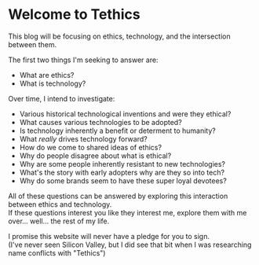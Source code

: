 # Welcome to Tethics

This blog will be focusing on ethics, technology, and the intersection between them.

The first two things I'm seeking to answer are:

* What are ethics?
* What is technology?

Over time, I intend to investigate:

* Various historical technological inventions and were they ethical?
* What causes various technologies to be adopted?
* Is technology inherently a benefit or determent to humanity?
* What *really* drives technology forward?
* How do we come to shared ideas of ethics?
* Why do people disagree about what is ethical?
* Why are some people inherently resistant to new technologies?
* What's the story with early adopters why are they so into tech?
* Why do some brands seem to have these super loyal devotees?

All of these questions can be answered by exploring this interaction between ethics and technology.  
If these questions interest you like they interest me, explore them with me over... well... the rest of my life.

I promise this website will never have a pledge for you to sign.  
(I've never seen Silicon Valley, but I did see that bit when I was researching name conflicts with "Tethics")
